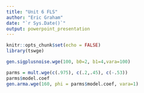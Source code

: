 ```yaml
---
title: "Unit 6 FLS"
author: "Eric Graham"
date: "`r Sys.Date()`"
output: powerpoint_presentation
---
```


```r
knitr::opts_chunk$set(echo = FALSE)
library(tswge)
```

```r
gen.sigplusnoise.wge(100, b0=2, b1=4,vara=100)
```

```r
parms = mult.wge(c(.975), c(.2,.45), c(-.53))
parms$model.coef
gen.arma.wge(160, phi = parms$model.coef, vara=1)

```

